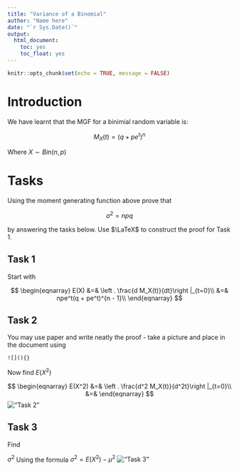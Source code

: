 ```yaml
---
title: "Variance of a Binomial"
author: "Name here"
date: "`r Sys.Date()`"
output: 
  html_document: 
    toc: yes
    toc_float: yes
---
```


```r
knitr::opts_chunk$set(echo = TRUE, message = FALSE)
```

# Introduction

We have learnt that the MGF for a binimial random variable is:

$$M_X(t) = (q+pe^t)^n $$

Where $X\sim Bin(n,p)$

# Tasks

Using the moment generating function above prove that 

$$\sigma^2 = npq$$

by answering the tasks below. 
Use $\LaTeX$ to construct the proof for Task 1.

## Task 1

Start with 

$$
\begin{eqnarray}
E(X) &=& \left . \frac{d M_X(t)}{dt}\right |_{t=0}\\
&=& npe^t(q + pe^t)^{n - 1}\\
\end{eqnarray}
$$


## Task 2

You may use paper and write neatly the proof - take a picture and place in the document using 

`![](){}`

Now find $E(X^2)$

$$
\begin{eqnarray}
E(X^2) &=& \left . \frac{d^2 M_X(t)}{d^2t}\right |_{t=0}\\
&=& 
\end{eqnarray}
$$
!["Task 2"](IMG_5520.JPG)

## Task 3

Find 

$\sigma^2$ Using the formula $\sigma^2 =E(X^2)-\mu^2$
!["Task 3"](IMG_5521.JPG)
